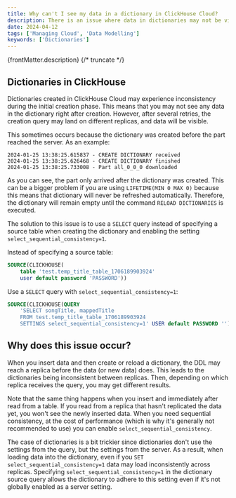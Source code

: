 ```yaml
---
title: Why can't I see my data in a dictionary in ClickHouse Cloud?
description: There is an issue where data in dictionaries may not be visible immediately after creation.
date: 2024-04-12
tags: ['Managing Cloud', 'Data Modelling']
keywords: ['Dictionaries']
---
```


{frontMatter.description}
{/* truncate */}

## Dictionaries in ClickHouse

Dictionaries created in ClickHouse Cloud may experience inconsistency during the initial creation phase. This means that you may not see any data in the dictionary right after creation. However, after several retries, the creation query may land on different replicas, and data will be visible.

This sometimes occurs because the dictionary was created before the part reached the server. As an example:

```
2024-01-25 13:38:25.615837 - CREATE DICTIONARY received
2024-01-25 13:38:25.626468 - CREATE DICTIONARY finished
2024-01-25 13:38:25.733008 - Part all_0_0_0 downloaded
```

As you can see, the part only arrived after the dictionary was created. This can be a bigger problem if you are using `LIFETIME(MIN 0 MAX 0)` because this means that dictionary will never be refreshed automatically. Therefore, the dictionary will remain empty until the command `RELOAD DICTIONARIES` is executed.

The solution to this issue is to use a `SELECT` query instead of specifying a source table when creating the dictionary and enabling the setting `select_sequential_consistency=1`.

Instead of specifying a source table:

```sql
SOURCE(CLICKHOUSE(
    table 'test.temp_title_table_1706189903924'
    user default password 'PASSWORD'))
```

Use a `SELECT` query with `select_sequential_consistency=1`:

```sql
SOURCE(CLICKHOUSE(QUERY
    'SELECT songTitle, mappedTitle
    FROM test.temp_title_table_1706189903924
    SETTINGS select_sequential_consistency=1' USER default PASSWORD ''))
```

## Why does this issue occur?

When you insert data and then create or reload a dictionary, the DDL may reach a replica before the data (or new data) does. This leads to the dictionaries being inconsistent between replicas. Then, depending on which replica receives the query, you may get different results.

Note that the same thing happens when you insert and immediately after read from a table. If you read from a replica that hasn't replicated the data yet, you won't see the newly inserted data. When you need sequential consistency, at the cost of performance (which is why it's generally not recommended to use) you can enable `select_sequential_consistency`.

The case of dictionaries is a bit trickier since dictionaries don't use the settings from the query, but the settings from the server. As a result, when loading data into the dictionary, even if you `SET select_sequential_consistency=1` data may load inconsistently across replicas. Specifying `select_sequential_consistency=1` in the dictionary source query allows the dictionary to adhere to this setting even if it's not globally enabled as a server setting.
